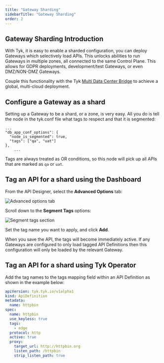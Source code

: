 ```yaml
---
title: "Gateway Sharding"
sidebarTitle: "Gateway Sharding"
order: 2
---
```


## Gateway Sharding Introduction

With Tyk, it is easy to enable a sharded configuration, you can deploy Gateways which selectively load APIs.  This unlocks abilities to run Gateways in multiple zones, all connected to the same Control Plane.  This allows for GDPR deployments, development/test Gateways, or even DMZ/NON-DMZ Gateways.

Couple this functionality with the Tyk [Multi Data Center Bridge](/5.5/tyk-multi-data-centre) to achieve a global, multi-cloud deployment.

## Configure a Gateway as a shard

Setting up a Gateway to be a shard, or a zone, is very easy. All you do is tell the node in the tyk.conf file what tags to respect and that it is segmented:

```{.copyWrapper}
...
"db_app_conf_options": {
  "node_is_segmented": true,
  "tags": ["qa", "uat"]
},
	...
```

Tags are always treated as OR conditions, so this node will pick up all APIs that are marked as `qa` or `uat`.

## Tag an API for a shard using the Dashboard

From the API Designer, select the **Advanced Options** tab:

<img src="/img/2.10/advanced_options_designer.png" alt="Advanced options tab" />

Scroll down to the **Segment Tags** options:

<img src="/img/2.10/segment_tags.png" alt="Segment tags section" />

Set the tag name you want to apply, and click **Add**.

When you save the API, the tags will become immediately active. If any Gateways are configured to only load tagged API Definitions then this configuration will only be loaded by the relevant Gateway.

## Tag an API for a shard using Tyk Operator

Add the tag names to the tags mapping field within an API Definition as shown in the example below:

```yaml {linenos=table,hl_lines=["8-9"],linenostart=1}
apiVersion: tyk.tyk.io/v1alpha1
kind: ApiDefinition
metadata:
  name: httpbin
spec:
  name: httpbin
  use_keyless: true
  tags:
    - edge
  protocol: http
  active: true
  proxy:
    target_url: http://httpbin.org
    listen_path: /httpbin
    strip_listen_path: true
```